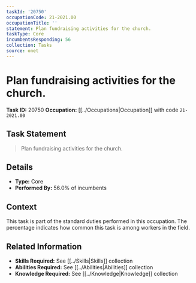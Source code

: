 ```yaml
---
taskId: '20750'
occupationCode: 21-2021.00
occupationTitle: ''
statement: Plan fundraising activities for the church.
taskType: Core
incumbentsResponding: 56
collection: Tasks
source: onet
---
```

# Plan fundraising activities for the church.

**Task ID:** 20750
**Occupation:** [[../Occupations|Occupation]] with code `21-2021.00`

## Task Statement

> Plan fundraising activities for the church.

## Details

- **Type:** Core
- **Performed By:** 56.0% of incumbents

## Context

This task is part of the standard duties performed in this occupation. The percentage indicates how common this task is among workers in the field.

## Related Information

- **Skills Required:** See [[../Skills|Skills]] collection
- **Abilities Required:** See [[../Abilities|Abilities]] collection
- **Knowledge Required:** See [[../Knowledge|Knowledge]] collection
